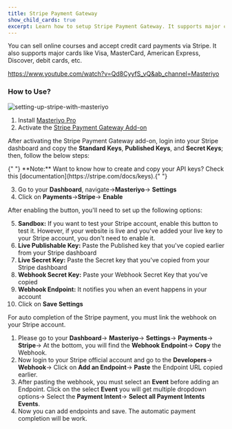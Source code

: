 ```yaml
---
title: Stripe Payment Gateway
show_child_cards: true
excerpt: Learn how to setup Stripe Payment Gateway. It supports major cards like Visa, MasterCard, American Express, Discover, debit cards, etc.
---
```


You can sell online courses and accept credit card payments via Stripe. It also supports major cards like Visa, MasterCard, American Express, Discover, debit cards, etc.

<Embed>https://www.youtube.com/watch?v=Qd8CyyfS_vQ&ab_channel=Masteriyo</Embed>

### How to Use?

![setting-up-stripe-with-masteriyo](https://user-images.githubusercontent.com/24367265/189649913-46fb97f5-1d5d-445a-a38e-8ebc54894027.png)

1. Install [Masteriyo Pro](https://docs.masteriyo.com/getting-started/installation#installing-masteriyo-lms-pro-version)
2. Activate the [Stripe Payment Gateway Add-on](https://docs.masteriyo.com/premium-addons/activate-masteriyo-premium-addons)

After activating the Stripe Payment Gateway add-on, login into your Stripe dashboard and copy the **Standard Keys**, **Published Keys**, and **Secret Keys**; then, follow the below steps:

<Callout>
  {" "}
  **Note:** Want to know how to create and copy your API keys? Check this [documentation](https://stripe.com/docs/keys).{" "}
</Callout>

3.  Go to your **Dashboard**, navigate->**Masteriyo**-> **Settings**
4.  Click on **Payments**->**Stripe**-> **Enable**

After enabling the button, you'll need to set up the following options:

5.  **Sandbox:** If you want to test your Stripe account, enable this button to test it. However, if your website is live and you've added your live key to your Stripe account, you don't need to enable it.
6.  **Live Publishable Key:** Paste the Published key that you've copied earlier from your Stripe dashboard
7.  **Live Secret Key:** Paste the Secret key that you've copied from your Stripe dashboard
8.  **Webhook Secret Key:** Paste your Webhook Secret Key that you've copied
9.  **Webhook Endpoint:** It notifies you when an event happens in your account
10. Click on **Save Settings**

<Callout>
  For auto completion of the Stripe payment, you must link the webhook on your
  Stripe account.
</Callout>

1. Please go to your **Dashboard**-> **Masteriyo**-> **Settings**-> **Payments**-> **Stripe**-> At the bottom, you will find the **Webhook Endpoint**-> **Copy** the Webhook.
2. Now login to your Stripe official account and go to the **Developers**-> **Webhook**-> Click on **Add an Endpoint**-> **Paste** the Endpoint URL copied earlier.
3. After pasting the webhook, you must select an **Event** before adding an Endpoint. Click on the select **Event** you will get multiple dropdown options-> Select the **Payment Intent**-> **Select all Payment Intents Events**.
4. Now you can add endpoints and save. The automatic payment completion will be work.
